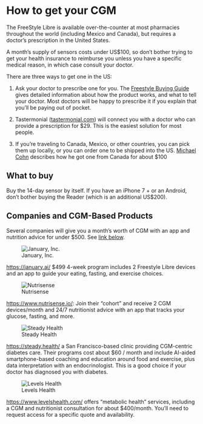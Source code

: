 # How to get your CGM

The FreeStyle Libre is available over-the-counter at most pharmacies throughout the world (including Mexico and Canada), but requires a doctor's prescription in the United States.

A month's supply of sensors costs under US\$100, so don't bother trying to get your health insurance to reimburse you unless you have a specific medical reason, in which case consult your doctor.

There are three ways to get one in the US:

1.  Ask your doctor to prescribe one for you. The [Freestyle Buying Guide](https://www.freestylelibre.us/support/buying-guide.html) gives detailed information about how the product works, and what to tell your doctor. Most doctors will be happy to prescribe it if you explain that you'll be paying out of pocket.

2.  Tastermonial ([tastermonial.com](https://tastermonial.com/products/cgm-freestyle-libre)) will connect you with a doctor who can provide a prescription for \$29. This is the easiest solution for most people.

3.  If you're traveling to Canada, Mexico, or other countries, you can pick them up locally, or you can order one to be shipped into the US. [Michael Cohn](https://octern.medium.com/how-to-get-a-continuous-glucose-monitor-d48cd229e9ac) describes how he got one from Canada for about \$100

## What to buy

Buy the 14-day sensor by itself. If you have an iPhone 7 + or an Android, don't bother buying the Reader (which is an additional US\$200).

## Companies and CGM-Based Products

Several companies will give you a month's worth of CGM with an app and nutrition advice for under \$500. See [link below](#bookmark=id.d7g3e8qlegnl).

![January, Inc.](images/january-logo.png "January.AI Logo")

<https://january.ai/> \$499 4-week program includes 2 Freestyle Libre devices and an app to guide your eating, fasting, and exercise choices.

![Nutrisense](images/nutrisense-logo.png "Nutrisense Logo")

<https://www.nutrisense.io/>: Join their "cohort" and receive 2 CGM devices/month and 24/7 nutritionist advice with an app that tracks your glucose, fasting, and more.

![Steady Health](images/steadyhealth-logo.png "Steady Health")

<https://steady.health/> a San Francisco-based clinic providing CGM-centric diabetes care. Their programs cost about \$60 / month and include AI-aided smartphone-based coaching and education around food and exercise, plus data interpretation with an endocrinologist. This is a good choice if your doctor has diagnosed you with diabetes.

![Levels Health](images/levelshealth-logo.png "Levels Health")

<https://www.levelshealth.com/> offers "metabolic health" services, including a CGM and nutritionist consultation for about \$400/month. You'll need to request access for a specific quote and availability.
